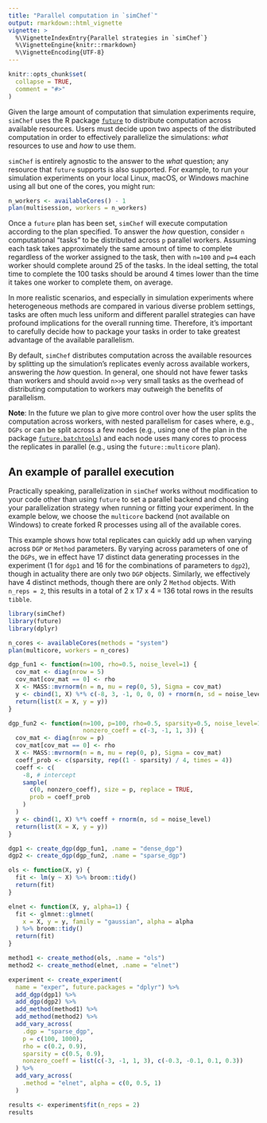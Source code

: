 ```yaml
---
title: "Parallel computation in `simChef`"
output: rmarkdown::html_vignette
vignette: >
  %\VignetteIndexEntry{Parallel strategies in `simChef`}
  %\VignetteEngine{knitr::rmarkdown}
  %\VignetteEncoding{UTF-8}
---
```


```r
knitr::opts_chunk$set(
  collapse = TRUE,
  comment = "#>"
)
```

Given the large amount of computation that simulation experiments require,
`simChef` uses the R package [`future`](https://future.futureverse.org/) to
distribute computation across available resources. Users must decide upon two
aspects of the distributed computation in order to effectively parallelize the
simulations: _what_ resources to use and _how_ to use them.

`simChef` is entirely agnostic to the answer to the _what_ question; any
resource that `future` supports is also supported. For example, to run your
simulation experiments on your local Linux, macOS, or Windows machine using all
but one of the cores, you might run:

```r
n_workers <- availableCores() - 1
plan(multisession, workers = n_workers)
```

Once a `future` plan has been set, `simChef` will execute computation according
to the plan specified. To answer the _how_ question, consider `n` computational
"tasks" to be distributed across `p` parallel workers. Assuming each task takes
approximately the same amount of time to complete regardless of the worker
assigned to the task, then with `n=100` and `p=4` each worker should complete
around 25 of the tasks. In the ideal setting, the total time to complete the 100
tasks should be around 4 times lower than the time it takes one worker to
complete them, on average.

In more realistic scenarios, and especially in simulation experiments where
heterogeneous methods are compared in various diverse problem settings, tasks
are often much less uniform and different parallel strategies can have profound
implications for the overall running time. Therefore, it's important to
carefully decide how to package your tasks in order to take greatest advantage
of the available parallelism.

By default, `simChef` distributes computation across the available resources by
splitting up the simulation's replicates evenly across available workers,
answering the _how_ question. In general, one should not have fewer tasks
than workers and should avoid `n>>p` very small tasks as the overhead of
distributing computation to workers may outweigh the benefits of parallelism.

**Note**: In the future we plan to give more control over how the user splits
the computation across workers, with nested parallelism for cases where, e.g.,
`DGPs` or can be split across a few nodes (e.g., using one of the plan in the
package [`future.batchtools`](https://future.batchtools.futureverse.org/)) and
each node uses many cores to process the replicates in parallel (e.g., using the
`future::multicore` plan).

## An example of parallel execution

Practically speaking, parallelization in `simChef` works without modification to
your code other than using `future` to set a parallel backend and choosing your
parallelization strategy when running or fitting your experiment. In the example
below, we choose the `multicore` backend (not available on Windows) to create
forked R processes using all of the available cores.

This example shows how total replicates can quickly add up when varying across
`DGP` or `Method` parameters. By varying across parameters of one of the `DGPs`,
we in effect have 17 distinct data generating processes in the experiment (1 for
`dgp1` and 16 for the combinations of parameters to `dgp2`), though in actuality
there are only two `DGP` objects. Similarly, we effectively have 4 distinct
methods, though there are only 2 `Method` objects. With `n_reps = 2`, this
results in a total of 2 x 17 x 4 = 136 total rows in the results `tibble`.

```r
library(simChef)
library(future)
library(dplyr)

n_cores <- availableCores(methods = "system")
plan(multicore, workers = n_cores)

dgp_fun1 <- function(n=100, rho=0.5, noise_level=1) {
  cov_mat <- diag(nrow = 5)
  cov_mat[cov_mat == 0] <- rho
  X <- MASS::mvrnorm(n = n, mu = rep(0, 5), Sigma = cov_mat)
  y <- cbind(1, X) %*% c(-8, 3, -1, 0, 0, 0) + rnorm(n, sd = noise_level)
  return(list(X = X, y = y))
}

dgp_fun2 <- function(n=100, p=100, rho=0.5, sparsity=0.5, noise_level=1,
                     nonzero_coeff = c(-3, -1, 1, 3)) {
  cov_mat <- diag(nrow = p)
  cov_mat[cov_mat == 0] <- rho
  X <- MASS::mvrnorm(n = n, mu = rep(0, p), Sigma = cov_mat)
  coeff_prob <- c(sparsity, rep((1 - sparsity) / 4, times = 4))
  coeff <- c(
    -8, # intercept
    sample(
      c(0, nonzero_coeff), size = p, replace = TRUE,
      prob = coeff_prob
    )
  )
  y <- cbind(1, X) %*% coeff + rnorm(n, sd = noise_level)
  return(list(X = X, y = y))
}

dgp1 <- create_dgp(dgp_fun1, .name = "dense_dgp")
dgp2 <- create_dgp(dgp_fun2, .name = "sparse_dgp")

ols <- function(X, y) {
  fit <- lm(y ~ X) %>% broom::tidy()
  return(fit)
}

elnet <- function(X, y, alpha=1) {
  fit <- glmnet::glmnet(
    x = X, y = y, family = "gaussian", alpha = alpha
  ) %>% broom::tidy()
  return(fit)
}

method1 <- create_method(ols, .name = "ols")
method2 <- create_method(elnet, .name = "elnet")

experiment <- create_experiment(
  name = "exper", future.packages = "dplyr") %>%
  add_dgp(dgp1) %>%
  add_dgp(dgp2) %>%
  add_method(method1) %>%
  add_method(method2) %>%
  add_vary_across(
    .dgp = "sparse_dgp",
    p = c(100, 1000),
    rho = c(0.2, 0.9),
    sparsity = c(0.5, 0.9),
    nonzero_coeff = list(c(-3, -1, 1, 3), c(-0.3, -0.1, 0.1, 0.3))
  ) %>%
  add_vary_across(
    .method = "elnet", alpha = c(0, 0.5, 1)
  )

results <- experiment$fit(n_reps = 2)
results
```
